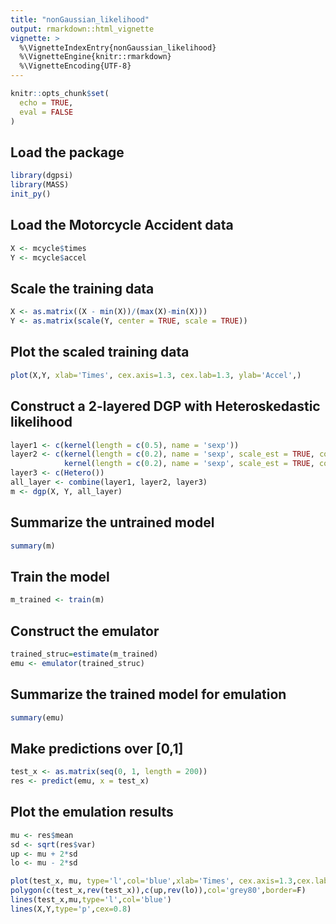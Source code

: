 ```yaml
---
title: "nonGaussian_likelihood"
output: rmarkdown::html_vignette
vignette: >
  %\VignetteIndexEntry{nonGaussian_likelihood}
  %\VignetteEngine{knitr::rmarkdown}
  %\VignetteEncoding{UTF-8}
---
```


```r
knitr::opts_chunk$set(
  echo = TRUE,
  eval = FALSE
)
```

## Load the package

```r
library(dgpsi)
library(MASS)
init_py()
```

## Load the Motorcycle Accident data

```r
X <- mcycle$times
Y <- mcycle$accel
```

## Scale the training data

```r
X <- as.matrix((X - min(X))/(max(X)-min(X)))
Y <- as.matrix(scale(Y, center = TRUE, scale = TRUE))
```

## Plot the scaled training data

```r
plot(X,Y, xlab='Times', cex.axis=1.3, cex.lab=1.3, ylab='Accel',)
```

## Construct a 2-layered DGP with Heteroskedastic likelihood

```r
layer1 <- c(kernel(length = c(0.5), name = 'sexp'))
layer2 <- c(kernel(length = c(0.2), name = 'sexp', scale_est = TRUE, connect = c(1)),
            kernel(length = c(0.2), name = 'sexp', scale_est = TRUE, connect = c(1)))
layer3 <- c(Hetero())
all_layer <- combine(layer1, layer2, layer3)
m <- dgp(X, Y, all_layer)
```

## Summarize the untrained model

```r
summary(m)
```

## Train the model

```r
m_trained <- train(m)
```

## Construct the emulator

```r
trained_struc=estimate(m_trained)
emu <- emulator(trained_struc)
```

## Summarize the trained model for emulation

```r
summary(emu)
```

## Make predictions over [0,1]

```r
test_x <- as.matrix(seq(0, 1, length = 200))
res <- predict(emu, x = test_x)
```

## Plot the emulation results

```r
mu <- res$mean
sd <- sqrt(res$var)
up <- mu + 2*sd
lo <- mu - 2*sd

plot(test_x, mu, type='l',col='blue',xlab='Times', cex.axis=1.3,cex.lab=1.3, ylab='Accel',ylim=c(-3.5,3.5))
polygon(c(test_x,rev(test_x)),c(up,rev(lo)),col='grey80',border=F)
lines(test_x,mu,type='l',col='blue')
lines(X,Y,type='p',cex=0.8)
```
